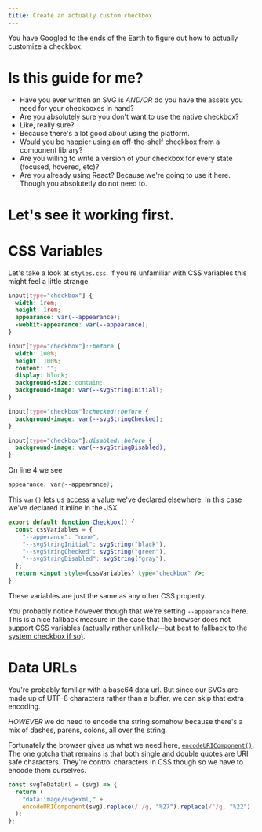 ```yaml
---
title: Create an actually custom checkbox
---
```



You have Googled to the ends of the Earth to figure out how to actually customize a checkbox.

# Is this guide for me?

- Have you ever written an SVG is _AND/OR_ do you have the assets you need for your checkboxes in hand?
- Are you absolutely sure you don't want to use the native checkbox?
- Like, really sure?
- Because there's a lot good about using the platform.
- Would you be happier using an off-the-shelf checkbox from a component library?
- Are you willing to write a version of your checkbox for every state (focused, hovered, etc)?
- Are you already using React? Because we're going to use it here. Though you absolutetly do not need to.

# Let's see it working first.

<CodeSandbox
  src="https://codesandbox.io/embed/dry-sun-vzvnc?fontsize=14&hidenavigation=1&theme=dark"
  title="dry-sun-vzvnc"
/>

# CSS Variables

Let's take a look at `styles.css`. If you're unfamiliar with CSS variables this might feel a little strange.

```css
input[type="checkbox"] {
  width: 1rem;
  height: 1rem;
  appearance: var(--appearance);
  -webkit-appearance: var(--appearance);
}

input[type="checkbox"]::before {
  width: 100%;
  height: 100%;
  content: "";
  display: block;
  background-size: contain;
  background-image: var(--svgStringInitial);
}

input[type="checkbox"]:checked::before {
  background-image: var(--svgStringChecked);
}

input[type="checkbox"]:disabled::before {
  background-image: var(--svgStringDisabled);
}
```

On line 4 we see

```css
appearance: var(--appearance);
```

This `var()` lets us access a value we've declared elsewhere. In this case we've declared it inline in the JSX.

```jsx
export default function Checkbox() {
  const cssVariables = {
    "--apperance": "none",
    "--svgStringInitial": svgString("black"),
    "--svgStringChecked": svgString("green"),
    "--svgStringDisabled": svgString("gray"),
  };
  return <input style={cssVariables} type="checkbox" />;
}
```

These variables are just the same as any other CSS property.

You probably notice however though that we're setting `--appearance` here. This is a nice fallback measure in the case that the browser does not support CSS variables [(actually rather unlikely—but best to fallback to the system checkbox if so)](https://caniuse.com/css-variables).

# Data URLs

You're probably familiar with a base64 data url. But since our SVGs are made up of UTF-8 characters rather than a buffer, we can skip that extra encoding.

_HOWEVER_ we do need to encode the string somehow because there's a mix of dashes, parens, colons, all over the string.

Fortunately the browser gives us what we need here, [`encodeURIComponent()`](https://developer.mozilla.org/en-US/docs/Web/JavaScript/Reference/Global_Objects/encodeURIComponent). The one gotcha that remains is that both single and double quotes are URI safe characters. They're control characters in CSS though so we have to encode them ourselves.

```js
const svgToDataUrl = (svg) => {
  return (
    "data:image/svg+xml," +
    encodeURIComponent(svg).replace(/'/g, "%27").replace(/"/g, "%22")
  );
};
```
